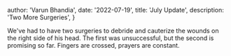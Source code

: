  author: 'Varun Bhandia',
  date: '2022-07-19',
  title: 'July Update',
  description: 'Two More Surgeries',
}


We've had to have two surgeries to debride and cauterize the wounds on the right side of his head. The first was unsuccessful, but the second is promising so far. Fingers are crossed, prayers are constant.
